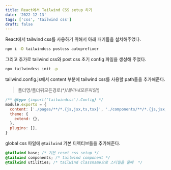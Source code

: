 ```yaml
---
title: React에서 Tailwind CSS setup 하기
date: '2022-12-13'
tags: ['css', 'tailwind css']
draft: false
---
```


React에서 tailwind css를 사용하기 위해서 아래 패키들을 설치해주었다.

```bash
npm i -D tailwindcss postcss autoprefixer
```

그리고 추가로 tailwind css와 post css 초기 config 파일을 생성해 주었다.

```bash
npx tailwindcss init -p
```

tailwind.config.js에서 content 부분에 tailwind css를 사용할 path들을 추가해준다.

> 폴더명/폴더뒤모든경로(\*_)/폴더내모든파일(_)

```javascript
/** @type {import('tailwindcss').Config} */
module.exports = {
  content: ['./pages/**/*.{js,jsx,ts,tsx}', './components/**/*.{js,jsx,ts,tsx}'],
  theme: {
    extend: {},
  },
  plugins: [],
}
```

global css 파일에 `@tailwind` 기본 디렉티브들을 추가해준다.

```css
@tailwind base; /* 기본 reset css setup */
@tailwind components; /* tailwind component */
@tailwind utilities; /* tailwind classname으로 스타일을 줄때  */
```
